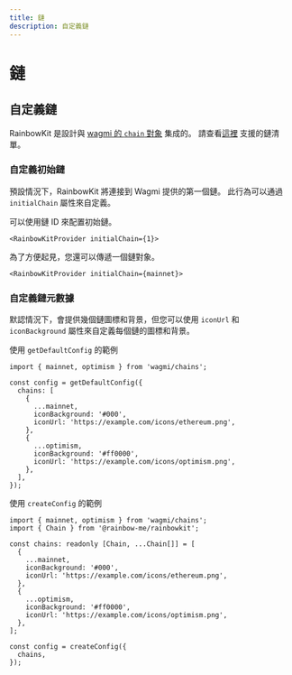 ```yaml
---
title: 鏈
description: 自定義鏈
---
```


# 鏈

## 自定義鏈

RainbowKit 是設計與 [wagmi 的 `chain` 對象](https://wagmi.sh/react/chains) 集成的。 請查看[這裡](https://wagmi.sh/react/chains#supported-chains) 支援的鏈清單。

### 自定義初始鏈

預設情況下，RainbowKit 將連接到 Wagmi 提供的第一個鏈。 此行為可以通過 `initialChain` 屬性來自定義。

可以使用鏈 ID 來配置初始鏈。

```tsx
<RainbowKitProvider initialChain={1}>
```

為了方便起見，您還可以傳遞一個鏈對象。

```tsx
<RainbowKitProvider initialChain={mainnet}>
```

### 自定義鏈元數據

默認情況下，會提供幾個鏈圖標和背景，但您可以使用 `iconUrl` 和 `iconBackground` 屬性來自定義每個鏈的圖標和背景。

使用 `getDefaultConfig` 的範例

```tsx
import { mainnet, optimism } from 'wagmi/chains';

const config = getDefaultConfig({
  chains: [
    {
      ...mainnet,
      iconBackground: '#000',
      iconUrl: 'https://example.com/icons/ethereum.png',
    },
    {
      ...optimism,
      iconBackground: '#ff0000',
      iconUrl: 'https://example.com/icons/optimism.png',
    },
  ],
});
```

使用 `createConfig` 的範例

```tsx
import { mainnet, optimism } from 'wagmi/chains';
import { Chain } from '@rainbow-me/rainbowkit';

const chains: readonly [Chain, ...Chain[]] = [
  {
    ...mainnet,
    iconBackground: '#000',
    iconUrl: 'https://example.com/icons/ethereum.png',
  },
  {
    ...optimism,
    iconBackground: '#ff0000',
    iconUrl: 'https://example.com/icons/optimism.png',
  },
];

const config = createConfig({
  chains,
});
```
